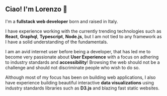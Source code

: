 
<div className="about-title">
	<h2>Ciao! I'm Lorenzo 👋</h2>
	<Socials />
</div>

I'm a **fullstack web developer** born and raised in Italy.

I have experience working with the currently trending technologies such as **React**, **Graphql**, **Typescript**, **Node.js**,
but I am not tied to any framework as I have a solid understanding of the fundamentals.

I am an avid internet user before being a developer, that has led me to become very passionate about **User Experience**
with a focus on adhering to industry standards and **accessibility**! Browsing the web should not be a challenge and
should not discriminate people who wish to do so.

Although most of my focus has been on building web applications, I also have experience
building beautiful interactive **data visualizations** using industry standards libraries such as **D3.js** and
blazing fast static websites.

<WorkStatus searching={true} />
